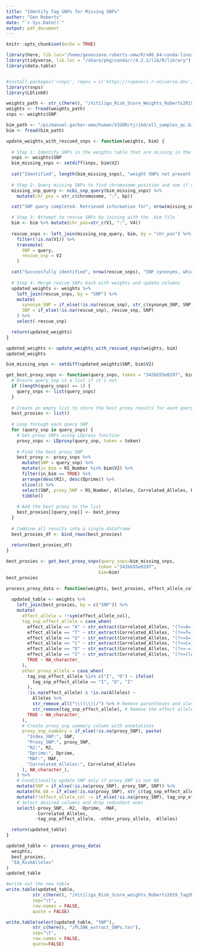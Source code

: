 ```yaml
---
title: "Identify Tag SNPs for Missing SNPs"
author: "Gen Roberts"
date: "`r Sys.Date()`"
output: pdf_document
---
```


```r
knitr::opts_chunk$set(echo = TRUE)
```

```r
library(here, lib.loc="/home/genevieve.roberts-umw/R/x86_64-conda-linux-gnu-library/4.2")
library(tidyverse, lib.loc = "/share/pkg/conda/r/4.2.2/lib/R/library")
library(data.table)


#install.packages('rsnps', repos = c('https://ropensci.r-universe.dev', 'https://cloud.r-project.org'))
library(rsnps)
library(LDlinkR)
```


```r
weights_path <- str_c(here(), "/Vitiligo_Risk_Score_Weights_Roberts2019.csv")
weights <- fread(weights_path)
snps <- weights$SNP

bim_path <- "/pi/manuel.garber-umw/human/VIGOR/tj/ibd/all_samples_qc.bim"
bim <- fread(bim_path)
```


```r
update_weights_with_rescued_snps <- function(weights, bim) {
  
  # Step 1: Identify SNPs in the weights table that are missing in the .bim table
  snps <- weights$SNP
  bim_missing_snps <- setdiff(snps, bim$V2)
  
  cat("Identified", length(bim_missing_snps), "weight SNPs not present in the .bim file. Attempting to identify synonyms...\n")
  
  # Step 2: Query missing SNPs to find chromosome_position and see if there is a synonym rsID at that position in the bim file
  missing_snp_query <- ncbi_snp_query(bim_missing_snps) %>%
    mutate(chr_pos = str_c(chromosome, ":", bp))

  cat("SNP query completed. Retrieved information for", nrow(missing_snp_query), "SNPs.\n")

  # Step 3: Attempt to rescue SNPs by joining with the .bim file
  bim <- bim %>% mutate(chr_pos=str_c(V1, ":", V4))
  
  rescue_snps <- left_join(missing_snp_query, bim, by = "chr_pos") %>%
    filter(!is.na(V1)) %>%
    transmute(
      SNP = query,
      rescue_snp = V2
    )

  cat("Successfully identified", nrow(rescue_snps), "SNP synonyms, which are now updated in the weights file.\n")
  
  # Step 4: Merge rescue SNPs back with weights and update columns
  updated_weights <- weights %>%
    left_join(rescue_snps, by = "SNP") %>%
    mutate(
      synonym_SNP = if_else(!is.na(rescue_snp), str_c(synonym_SNP, SNP, sep=","), synonym_SNP),
      SNP = if_else(!is.na(rescue_snp), rescue_snp, SNP)
    ) %>%
    select(-rescue_snp)

  return(updated_weights)
}

updated_weights <- update_weights_with_rescued_snps(weights, bim)
updated_weights
```



```r

bim_missing_snps <- setdiff(updated_weights$SNP, bim$V2)

get_best_proxy_snps <- function(query_snps, token = "342bb55e0297", bim) {
  # Ensure query_snp is a list if it's not
  if (length(query_snps) == 1) {
    query_snps <- list(query_snps)
  }
  
  # Create an empty list to store the best proxy results for each query SNP
  best_proxies <- list()
  
  # Loop through each query SNP
  for (query_snp in query_snps) {
    # Get proxy SNPs using LDproxy function
    proxy_snps <- LDproxy(query_snp, token = token)
    
    # Find the best proxy SNP
    best_proxy <- proxy_snps %>%
      mutate(SNP = query_snp) %>%
      mutate(in_bim = RS_Number %in% bim$V2) %>%
      filter(in_bim == TRUE) %>%
      arrange(desc(R2), desc(Dprime)) %>%
      slice(1) %>%
      select(SNP, proxy_SNP = RS_Number, Alleles, Correlated_Alleles, R2, Dprime, MAF) %>%
      tibble()
    
    # Add the best proxy to the list
    best_proxies[[query_snp]] <- best_proxy
  }
  
  # Combine all results into a single dataframe
  best_proxies_df <- bind_rows(best_proxies)
  
  return(best_proxies_df)
}

best_proxies <- get_best_proxy_snps(query_snps=bim_missing_snps,
                                   token ="342bb55e0297",
                                   bim=bim)
best_proxies
```


```r
process_proxy_data <- function(weights, best_proxies, effect_allele_col) {
  
  updated_table <- weights %>%
    left_join(best_proxies, by = c("SNP")) %>%
    mutate(
      effect_allele = !!sym(effect_allele_col),
      tag_snp_effect_allele = case_when(
        effect_allele == "A" ~ str_extract(Correlated_Alleles, "(?<=A=)[A-Za-z]+"),
        effect_allele == "T" ~ str_extract(Correlated_Alleles, "(?<=T=)[A-Za-z]+"),
        effect_allele == "G" ~ str_extract(Correlated_Alleles, "(?<=G=)[A-Za-z]+"),
        effect_allele == "C" ~ str_extract(Correlated_Alleles, "(?<=C=)[A-Za-z]+"),
        effect_allele == "D" ~ str_extract(Correlated_Alleles, "(?<=-=)[A-Za-z]+"),
        effect_allele == "I" ~ str_extract(Correlated_Alleles, "(?<=([A-Za-z])=)[A-Za-z]+"),
        TRUE ~ NA_character_
      ),
      other_proxy_allele = case_when(
        tag_snp_effect_allele %in% c("I", "D") ~ ifelse(
          tag_snp_effect_allele == "I", "D", "I"
        ),
        !is.na(effect_allele) & !is.na(Alleles) ~ 
          Alleles %>%
          str_remove_all("\\(|\\)|/") %>% # Remove parentheses and slash
          str_remove(tag_snp_effect_allele), # Remove the effect allele
        TRUE ~ NA_character_
      ),
      # Create proxy_snp summary column with annotations
      proxy_snp_summary = if_else(!is.na(proxy_SNP), paste(
        "Index_SNP:", SNP,
        "Proxy_SNP:", proxy_SNP,
        "R2:", R2,
        "Dprime:", Dprime,
        "MAF:", MAF,
        "Correlated_Alleles:", Correlated_Alleles
      ), NA_character_),
    ) %>%
    # Conditionally update SNP only if proxy_SNP is not NA
    mutate(SNP = if_else(!is.na(proxy_SNP), proxy_SNP, SNP)) %>%
    mutate(RA_OA = if_else(!is.na(proxy_SNP), str_c(tag_snp_effect_allele, "/", other_proxy_allele), RA_OA)) %>%
    mutate(!!effect_allele_col := if_else(!is.na(proxy_SNP), tag_snp_effect_allele, !!sym(effect_allele_col))) %>%
    # Select desired columns and drop redundant ones
    select(-proxy_SNP, -R2, -Dprime, -MAF,
           -Correlated_Alleles,
           -tag_snp_effect_allele, -other_proxy_allele, -Alleles)

  return(updated_table)
}

updated_table <- process_proxy_data(
  weights, 
  best_proxies, 
  "EA_RiskAlleles"
)
updated_table
```

```r
#write out the new table
write.table(updated_table,
          str_c(here(), "/Vitiligo_Risk_Score_weights_Roberts2019_TagSNPs_Added.tsv"),
          sep="\t",
          row.names = FALSE,
          quote = FALSE)

write.table(select(updated_table, "SNP"),
          str_c(here(), "/PLINK_extract_SNPs.tsv"),
          sep="\t",
          row.names = FALSE,
          quote=FALSE)
```

